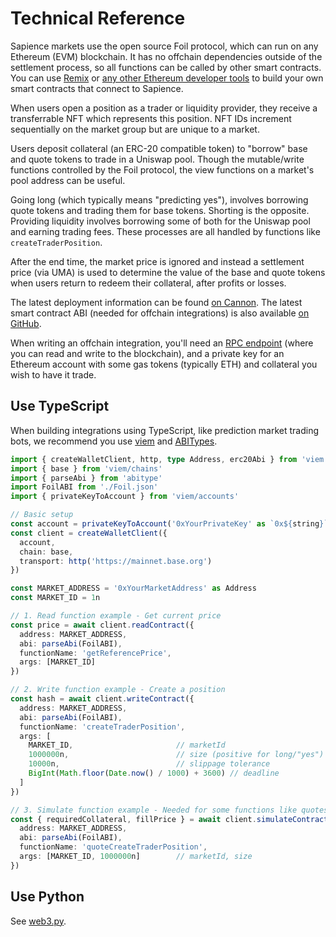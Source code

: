 # Technical Reference

Sapience markets use the open source Foil protocol, which can run on any Ethereum (EVM) blockchain. It has no offchain dependencies outside of the settlement process, so all functions can be called by other smart contracts. You can use [Remix](https://remix.ethereum.org/) or [any other Ethereum developer tools](https://github.com/foundry-rs/foundry) to build your own smart contracts that connect to Sapience.

When users open a position as a trader or liquidity provider, they receive a transferrable NFT which represents this position. NFT IDs increment sequentially on the market group but are unique to a market.

Users deposit collateral (an ERC-20 compatible token) to "borrow" base and quote tokens to trade in a Uniswap pool. Though the mutable/write functions controlled by the Foil protocol, the view functions on a market's pool address can be useful.

Going long (which typically means "predicting yes"), involves borrowing quote tokens and trading them for base tokens. Shorting is the opposite. Providing liquidity involves borrowing some of both for the Uniswap pool and earning trading fees. These processes are all handled by functions like `createTraderPosition`.

After the end time, the market price is ignored and instead a settlement price (via UMA) is used to determine the value of the base and quote tokens when users return to redeem their collateral, after profits or losses.

The latest deployment information can be found [on Cannon](https://usecannon.com/packages/foil/latest/8453-factory). The latest smart contract ABI (needed for offchain integrations) is also available [on GitHub](https://github.com/foilxyz/foil/blob/main/packages/protocol/deployments/Foil.json).

When writing an offchain integration, you'll need an [RPC endpoint](https://chainlist.org/) (where you can read and write to the blockchain), and a private key for an Ethereum account with some gas tokens (typically ETH) and collateral you wish to have it trade.

## Use TypeScript

When building integrations using TypeScript, like prediction market trading bots, we recommend you use [viem](https://viem.sh/) and [ABITypes](https://abitype.dev/).

```typescript
import { createWalletClient, http, type Address, erc20Abi } from 'viem'
import { base } from 'viem/chains'
import { parseAbi } from 'abitype'
import FoilABI from './Foil.json'
import { privateKeyToAccount } from 'viem/accounts'

// Basic setup
const account = privateKeyToAccount('0xYourPrivateKey' as `0x${string}`)
const client = createWalletClient({
  account,
  chain: base,
  transport: http('https://mainnet.base.org')
})

const MARKET_ADDRESS = '0xYourMarketAddress' as Address
const MARKET_ID = 1n

// 1. Read function example - Get current price
const price = await client.readContract({
  address: MARKET_ADDRESS,
  abi: parseAbi(FoilABI),
  functionName: 'getReferencePrice',
  args: [MARKET_ID]
})

// 2. Write function example - Create a position
const hash = await client.writeContract({
  address: MARKET_ADDRESS,
  abi: parseAbi(FoilABI),
  functionName: 'createTraderPosition',
  args: [
    MARKET_ID,                       // marketId
    1000000n,                        // size (positive for long/"yes")
    10000n,                          // slippage tolerance
    BigInt(Math.floor(Date.now() / 1000) + 3600) // deadline
  ]
})

// 3. Simulate function example - Needed for some functions like quotes
const { requiredCollateral, fillPrice } = await client.simulateContract({
  address: MARKET_ADDRESS,
  abi: parseAbi(FoilABI), 
  functionName: 'quoteCreateTraderPosition',
  args: [MARKET_ID, 1000000n]        // marketId, size
})
```

## Use Python

See [web3.py](https://github.com/ethereum/web3.py).
